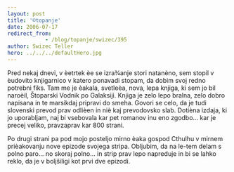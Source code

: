 ```yaml
---
layout: post
title: '©topanje'
date: 2006-07-17
redirect_from: 
            - /blog/topanje/swizec/395
author: Swizec Teller
hero: ../../../defaultHero.jpg
---
```

Pred nekaj dnevi, v èetrtek èe se izra¾anje stori natanèno, sem stopil v èudovito knjigarnico v katero ponavadi stopam, da dobim svoj redno potrebni fiks. Tam me je èakala, svetleèa, nova, lepa knjiga, ki sem jo bil naroèil, Štoparski Vodnik po Galaksiji. Knjiga je zelo lepo bralna, zelo dobro napisana in te marsikdaj pripravi do smeha. Govori se celo, da je tudi slovenski prevod prav odlièen in niè kaj prevodovsko slab. Dotièna izdaja, ki jo uporabljam, naj bi vsebovala kar pet romanov inu eno zgodbo... kar je precej veliko, pravzaprav kar 800 strani.  
  
Po drugi strani pa pod mojo posteljo mirno èaka gospod Cthulhu v mirnem prièakovanju nove epizode svojega stripa. Obljubim, da na le-tem delam s polno paro... no skoraj polno... in strip prav lepo napreduje in bi se lahko reklo, da je v boljšiligi kot prvi dve epizodi.